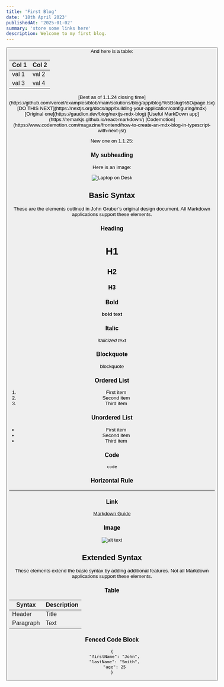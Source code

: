 ```yaml
---
title: 'First Blog'
date: '18th April 2023'
publishedAt: '2025-01-02'
summary: 'store some links here'
description: Welcome to my first blog.
---
```

<Button text="my button"/>
And here is a table:

| Col 1 | Col 2 |
| ----- | ----- |
| val 1 | val 2 |
| val 3 | val 4 |
<TableOne/>
[Best as of 1.1.24 closing time](https://github.com/vercel/examples/blob/main/solutions/blog/app/blog/%5Bslug%5D/page.tsx)
[DO THIS NEXT](https://nextjs.org/docs/app/building-your-application/configuring/mdx)
[Original one](https://gaudion.dev/blog/nextjs-mdx-blog)
[Useful MarkDown app](https://remarkjs.github.io/react-markdown/)
[Codemotion](https://www.codemotion.com/magazine/frontend/how-to-create-an-mdx-blog-in-typescript-with-next-js/)



New one on 1.1.25:




### My subheading
Here is an image:

![Laptop on Desk](/img/laptop.jpg)

## Basic Syntax

These are the elements outlined in John Gruber’s original design document. All Markdown applications support these elements.

### Heading

# H1
## H2
### H3

### Bold

**bold text**

### Italic

*italicized text*

### Blockquote

blockquote

### Ordered List

1. First item
2. Second item
3. Third item

### Unordered List

- First item
- Second item
- Third item

### Code

`code`

### Horizontal Rule

---

### Link

[Markdown Guide](https://www.markdownguide.org)

### Image

![alt text](https://www.markdownguide.org/assets/images/tux.png)

## Extended Syntax

These elements extend the basic syntax by adding additional features. Not all Markdown applications support these elements.

### Table

| Syntax | Description |
| ----------- | ----------- |
| Header | Title |
| Paragraph | Text |

### Fenced Code Block

```
{
  "firstName": "John",
  "lastName": "Smith",
  "age": 25
}
```
